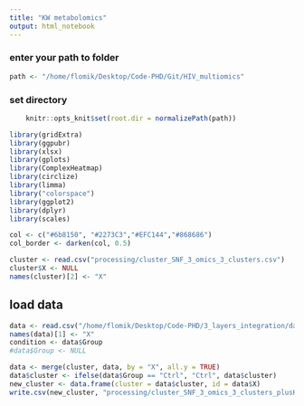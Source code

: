 ```yaml
---
title: "KW metabolomics"
output: html_notebook
---
```



### enter your path to folder
```r
path <- "/home/flomik/Desktop/Code-PHD/Git/HIV_multiomics"
```

### set directory
```r
    knitr::opts_knit$set(root.dir = normalizePath(path)) 
```

```r
library(gridExtra)
library(ggpubr)
library(xlsx)
library(gplots)
library(ComplexHeatmap)
library(circlize)
library(limma)
library("colorspace")
library(ggplot2)
library(dplyr)
library(scales)
```

```r
col <- c("#6b8150", "#2273C3","#EFC144","#868686")
col_border <- darken(col, 0.5)
```


```r
cluster <- read.csv("processing/cluster_SNF_3_omics_3_clusters.csv")
cluster$X <- NULL
names(cluster)[2] <- "X"
```

## load data

```r
data <- read.csv("/home/flomik/Desktop/Code-PHD/3_layers_integration/data/clp_um_new_data.csv", header = TRUE, check.names=FALSE)
names(data)[1] <- "X"
condition <- data$Group
#data$Group <- NULL
```

```r
data <- merge(cluster, data, by = "X", all.y = TRUE)
data$cluster <- ifelse(data$Group == "Ctrl", "Ctrl", data$cluster)
new_cluster <- data.frame(cluster = data$cluster, id = data$X)
write.csv(new_cluster, "processing/cluster_SNF_3_omics_3_clusters_plusHC.csv")
```

